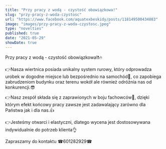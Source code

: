```yaml
---
title: "Przy pracy z wodą - czystość obowiązkowa!"
slug: "przy-pracy-z-woda-czystosc"
url: "https://www.facebook.com/aquatexbeskidy/posts/118149500434883"
image: "images/przy-pracy-z-woda-czystosc.jpeg"
type: "novelties"
published: true
date: "2021-05-29"
showDate: true
---
```


Przy pracy z wodą - czystość obowiązkowa!❗️🔥

👉Nasza wiertnica posiada unikalny system rurowy, który odprowadza urobek w dogodne miejsce lub bezpośrednio na samochód🚛, co zapobiega zabrudzeniom budynku oraz terenu wokół ale również odróżnia nas od konkurencji.😎

👉Nasz zespół składa się z zaprawionych w boju fachowców💪, dzięki którym efekt końcowy pracy zawsze jest zadawalający zarówno dla Państwa jak i dla nas.👍

👉Jesteśmy otwarci i elastyczni, dlatego wycena jest dostosowywana indywidualnie do potrzeb klienta👌

Zapraszamy do kontaktu ☎601282929☎
